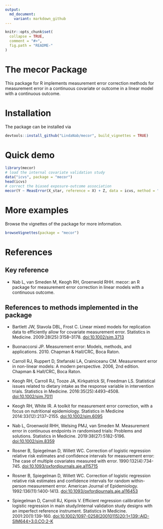 ```yaml
---
output:
  md_document:
    variant: markdown_github
---
```


<!-- README.md is generated from README.Rmd. Please edit that file -->

```r
knitr::opts_chunk$set(
  collapse = TRUE,
  comment = "#>",
  fig.path = "README-"
)
```

# The mecor Package
This package for R implements measurement error correction methods for 
measurement error in a continuous covariate or outcome in a linear model 
with a continuous outcome. 

# Installation
The package can be installed via
```r
devtools::install_github("LindaNab/mecor", build_vignettes = TRUE)
```

# Quick demo
```r
library(mecor)
# load the internal covariate validation study
data("icvs", package = "mecor")
head(icvs)
# correct the biased exposure-outcome association
mecor(Y ~ MeasError(X_star, reference = X) + Z, data = icvs, method = "standard")
```

# More examples
Browse the vignettes of the package for more information.
```r
browseVignettes(package = "mecor")
```


# References
## Key reference
- Nab L, van Smeden M, Keogh RH, Groenwold RHH. mecor: an R package for
measurement error correction in linear models with a continuous outcome.

## References to methods implemented in the package
- Bartlett JW, Stavola DBL, Frost C. Linear mixed models for replication data to efficiently allow for covariate measurement error. Statistics in Medicine. 2009:28(25):3158–3178. [doi:10.1002/sim.3713](https://doi.org/10.1002/sim.3713)

- Buonaccorsi JP. Measurement error: Models, methods, and applications. 2010. Chapman & Hall/CRC, Boca Raton.

- Carroll RJ, Ruppert D, Stefanski LA, Crainiceanu CM. Measurement error in non-linear models: A modern perspective. 2006, 2nd edition. Chapman & Hall/CRC, Boca Raton.

- Keogh RH, Carroll RJ, Tooze JA, Kirkpatrick SI, Freedman LS. Statistical issues related to dietary intake as the response variable in intervention trials. Statistics in Medicine. 2016:35(25):4493–4508. [doi:10.1002/sim.7011](https://doi.org/10.1002/sim.7011)

- Keogh RH, White IR. A toolkit for measurement error correction, with a focus on nutritional epidemiology. Statistics in Medicine 2014:33(12):2137–2155. [doi:10.1002/sim.6095](https://doi.org/10.1002/sim.6095)

- Nab L, Groenwold RHH, Welsing PMJ, van Smeden M. Measurement error 
in continuous endpoints in randomised trials: Problems and solutions. Statistics
in Medicine. 2019:38(27):5182-5196. [doi:10.1002/sim.8359](https://doi.org/10.1002/sim.8359)

- Rosner B, Spiegelman D, Willett WC. Correction of logistic regression relative risk estimates and confidence intervals for measurement error: The case of multiple covariates measured with error. 1990:132(4):734-745. [doi:10.1093/oxfordjournals.aje.a115715](https://doi.org/10.1093/oxfordjournals.aje.a115715)

- Rosner B, Spiegelman D, Willett WC. Correction of logistic regression relative risk estimates and confidence intervals for random within-person measurement error. American Journal of Epidemiology. 1992:136(11):1400-1413. [doi:10.1093/oxfordjournals.aje.a116453](https://doi.org/10.1093/oxfordjournals.aje.a116453)

- Spiegelman D, Carroll RJ, Kipnis V. Efficient regression calibration for logistic regression in main study/internal validation study designs with an imperfect reference instrument. Statistics in Medicine. 2001:20(1):139-160. [doi:10.1002/1097-0258(20010115)20:1<139::AID-SIM644>3.0.CO;2-K](https://doi.org/10.1002/1097-0258(20010115)20:1<139::AID-SIM644>3.0.CO;2-K)
